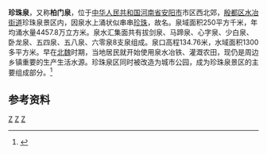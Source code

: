 {{coord|36|08|08|N|114|5|47|E|display=title}}
{{Otheruses|珍珠泉|other=同名或類似名的其它條目描述}}
'''珍珠泉'''，又称'''柏门泉'''，位于[[中华人民共和国|中华人民共和国]][[河南省|河南省]][[安阳市|安阳市]]市区西北郊，[[殷都区|殷都区]][[水冶街道|水冶街道]]珍珠泉景区内，因泉水上涌状似串串[[珍珠|珍珠]]，故名。泉域面积250平方千米，年均涌水量4457.8万立方米。泉水汇集面共有拔剑泉、马蹄泉、心字泉、少白泉、卧龙泉、五四泉、五八泉、六零泉8支泉组成。泉口高程134.76米，水域面积1300多平方米。早在[[北魏|北魏]]时期，当地居民就开始使用泉水冶铁、灌溉农田，现仍是周边乡镇重要的生产生活水源。珍珠泉区同时被改造为城市公园，成为珍珠泉景区的主要组成部分。<ref name="中国河湖大典">{{cite book zh |author=《[[中国河湖大典|中国河湖大典]]》编纂委员会 |title=《中国河湖大典·海河卷》 |format=M |edition=1 |location=北京 |publisher=中国水利水电出版社 |date=2013年1月 |pages=196页 |id= ISBN 978-7-5170-0563-6}}</ref>
==参考资料==
{{reflist}}
[[Category:海河水系|Z]]
[[Category:河南水体|Z]]
[[Category:殷都区|Z]]